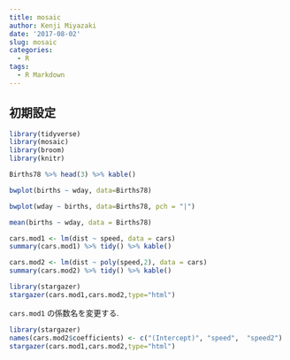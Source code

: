 ```yaml
---
title: mosaic
author: Kenji Miyazaki
date: '2017-08-02'
slug: mosaic
categories:
  - R
tags:
  - R Markdown
---
```

## 初期設定
```r
library(tidyverse)
library(mosaic)
library(broom)
library(knitr)
```

```r
Births78 %>% head(3) %>% kable()
```



```r
bwplot(births ~ wday, data=Births78)
```


```r
bwplot(wday ~ births, data=Births78, pch = "|")
```

```r
mean(births ~ wday, data = Births78)
```

```r
cars.mod1 <- lm(dist ~ speed, data = cars)
summary(cars.mod1) %>% tidy() %>% kable()
```

```r
cars.mod2 <- lm(dist ~ poly(speed,2), data = cars)
summary(cars.mod2) %>% tidy() %>% kable()
```
```r
library(stargazer)
stargazer(cars.mod1,cars.mod2,type="html")
```
`cars.mod1` の係数名を変更する.
```r
library(stargazer)
names(cars.mod2$coefficients) <- c("(Intercept)", "speed",  "speed2")
stargazer(cars.mod1,cars.mod2,type="html")
```


